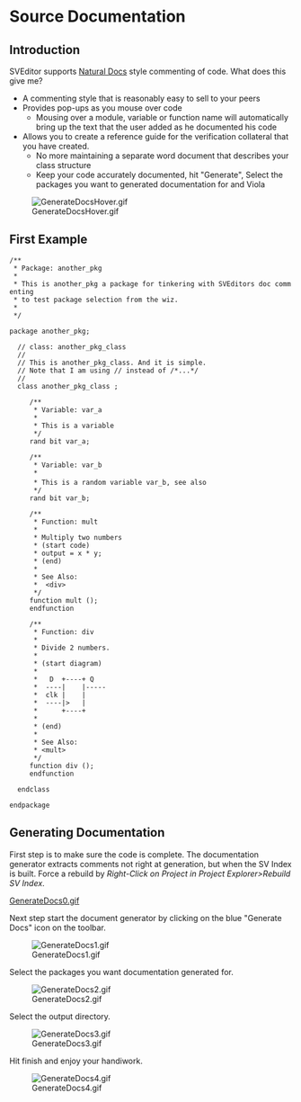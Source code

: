 = Source Documentation =

== Introduction ==
SVEditor supports [http://www.naturaldocs.org/ Natural Docs] style commenting of code.  What does this give me?
* A commenting style that is reasonably easy to sell to your peers
* Provides pop-ups as you mouse over code
** Mousing over a module, variable or function name will automatically bring up the text that the user added as he documented his code
* Allows you to create a reference guide for the verification collateral that you have created.  
** No more maintaining a separate word document that describes your class structure
** Keep your code accurately documented, hit "Generate", Select the packages you want to generated documentation for and Viola

[[Image:GenerateDocsHover.gif]]

==First Example==
 /**
  * Package: another_pkg
  * 
  * This is another_pkg a package for tinkering with SVEditors doc commenting
  * to test package selection from the wiz.
  * 
  */

 package another_pkg;
   
   // class: another_pkg_class
   //
   // This is another_pkg_class. And it is simple.
   // Note that I am using // instead of /*...*/
   //
   class another_pkg_class ;
   
      /**
       * Variable: var_a
       * 
       * This is a variable
       */
      rand bit var_a;
      
      /**
       * Variable: var_b
       * 
       * This is a random variable var_b, see also <var_a>
       */
      rand bit var_b;
      
      /**
       * Function: mult
       * 
       * Multiply two numbers
       * (start code)
       * output = x * y;
       * (end)
       * 
       * See Also:
       *  &lt;div&gt;
       */
      function mult ();
      endfunction

      /**
       * Function: div
       * 
       * Divide 2 numbers.
       * 
       * (start diagram)
       * 
       *   D  +----+ Q
       *  ----|    |-----
       *  clk |    |     
       *  ----|>   |     
       *      +----+     
       * 
       * (end) 
       * 
       * See Also:
       * &lt;mult&gt;
       */
      function div ();
      endfunction
   
   endclass

 endpackage 

== Generating Documentation ==

First step is to make sure the code is complete.  The documentation generator extracts comments not right at generation, but when the SV Index is built.  Force a rebuild by ''Right-Click on Project in Project Explorer>Rebuild SV Index''.

[[GenerateDocs0.gif]]

Next step start the document generator by clicking on the blue "Generate Docs" icon on the toolbar.

[[Image:GenerateDocs1.gif]]

Select the packages you want documentation generated for.

[[Image:GenerateDocs2.gif]]

Select the output directory.

[[Image:GenerateDocs3.gif]]

Hit finish and enjoy your handiwork.

[[Image:GenerateDocs4.gif]]

 
